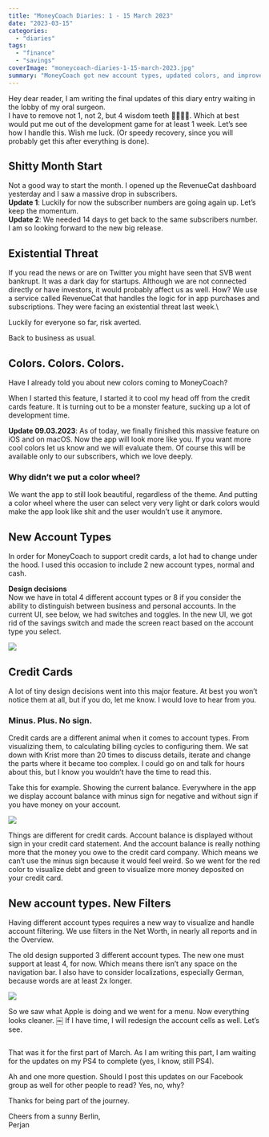 ```yaml
---
title: "MoneyCoach Diaries: 1 - 15 March 2023"
date: "2023-03-15"
categories: 
  - "diaries"
tags: 
  - "finance"
  - "savings"
coverImage: "moneycoach-diaries-1-15-march-2023.jpg"
summary: "MoneyCoach got new account types, updated colors, and improved filters, and a new feature for credit cards. Oh and subscribers are down, kinda."
---
```


Hey dear reader,
I am writing the final updates of this diary entry waiting in the lobby of my oral surgeon.  
I have to remove not 1, not 2, but 4 wisdom teeth 🦷🦷🦷🦷. Which at best would put me out of the development game for at least 1 week. Let’s see how I handle this. Wish me luck. (Or speedy recovery, since you will probably get this after everything is done).

## Shitty Month Start
Not a good way to start the month.
I opened up the RevenueCat dashboard yesterday and I saw a massive drop in subscribers.  
**Update 1**: Luckily for now the subscriber numbers are going again up. Let’s keep the momentum.  
**Update 2**: We needed 14 days to get back to the same subscribers number. I am so looking forward to the new big release.

## Existential Threat
If you read the news or are on Twitter you might have seen that SVB went bankrupt. It was a dark day for startups. Although we are not connected directly or have investors, it would probably affect us as well.
How? We use a service called RevenueCat that handles the logic for in app purchases and subscriptions. They were facing an existential threat last week.\

Luckily for everyone so far, risk averted.  

Back to business as usual.

## Colors. Colors. Colors.
Have I already told you about new colors coming to MoneyCoach?

When I started this feature, I started it to cool my head off from the credit cards feature.
It is turning out to be a monster feature, sucking up a lot of development time.

**Update 09.03.2023**: As of today, we finally finished this massive feature on iOS and on macOS.
Now the app will look more like you. If you want more cool colors let us know and we will evaluate them.
Of course this will be available only to our subscribers, which we love deeply.

### Why didn’t we put a color wheel?
We want the app to still look beautiful, regardless of the theme. And putting a color wheel where the user can select very very light or dark colors would make the app look like shit and the user wouldn’t use it anymore.

## New Account Types
In order for MoneyCoach to support credit cards, a lot had to change under the hood. I used this occasion to include 2 new account types, normal and cash.

**Design decisions**  
Now we have in total 4 different account types or 8 if you consider the ability to distinguish between business and personal accounts.
In the current UI, see below, we had switches and toggles. In the new UI, we got rid of the savings switch and made the screen react based on the account type you select.

![](/images/blog-images/moneycoach-new-account-types.jpg)

## Credit Cards
A lot of tiny design decisions went into this major feature. At best you won’t notice them at all, but if you do, let me know. I would love to hear from you.

### Minus. Plus. No sign.
Credit cards are a different animal when it comes to account types. From visualizing them, to calculating billing cycles to configuring them.
We sat down with Krist more than 20 times to discuss details, iterate and change the parts where it became too complex.
I could go on and talk for hours about this, but I know you wouldn’t have the time to read this.

Take this for example. Showing the current balance.
Everywhere in the app we display account balance with minus sign for negative and without sign if you have money on your account.

![](/images/blog-images/moneycoach-credit-card-detail.jpg)

Things are different for credit cards. Account balance is displayed without sign in your credit card statement. And the account balance is really nothing more that the money you owe to the credit card company. 
Which means we can’t use the minus sign because it would feel weird. So we went for the red color to visualize debt and green to visualize more money deposited on your credit card.

## New account types. New Filters
Having different account types requires a new way to visualize and handle account filtering. We use filters in the Net Worth, in nearly all reports and in the Overview.

The old design supported 3 different account types.
The new one must support at least 4, for now. Which means there isn’t any space on the navigation bar. I also have to consider localizations, especially German, because words are at least 2x longer.

![](/images/blog-images/moneycoach-account-filters.jpg)

So we saw what Apple is doing and we went for a menu.
Now everything looks cleaner.
￼
If I have time, I will redesign the account cells as well. Let’s see.

##
That was it for the first part of March.
As I am writing this part, I am waiting for the updates on my PS4 to complete (yes, I know, still PS4).

Ah and one more question.
Should I post this updates on our Facebook group as well for other people to read?
Yes, no, why?

Thanks for being part of the journey.

Cheers from a sunny Berlin,  
Perjan